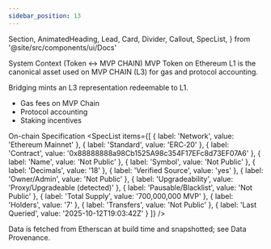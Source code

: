 ```yaml
---
sidebar_position: 13
---
```


  Section,
  AnimatedHeading,
  Lead,
  Card,
  Divider,
  Callout,
  SpecList,
} from '@site/src/components/ui/Docs'

<Section>
  <AnimatedHeading as='h1'>System Context (Token ↔ MVP CHAIN)</AnimatedHeading>
  <Lead>
    MVP Token on Ethereum L1 is the canonical asset used on MVP CHAIN (L3)
    for gas and protocol accounting.
  </Lead>
  <div className='grid md:grid-cols-2 gap-3 mt-3'>
    <Card title='L1 to L3 Bridge'>
      <p>
        Bridging mints an L3 representation redeemable to L1.
      </p>
    </Card>
    <Card title='Use Cases'>
      <ul>
        <li>Gas fees on MVP Chain</li>
        <li>Protocol accounting</li>
        <li>Staking incentives</li>
      </ul>
    </Card>
  </div>

  <Divider />

  <AnimatedHeading as='h2'>On-chain Specification</AnimatedHeading>
  <SpecList
    items={[
      { label: 'Network', value: 'Ethereum Mainnet' },
      { label: 'Standard', value: 'ERC‑20' },
      { label: 'Contract', value: '0x88888888a98Cb1525A98c354F17EFc8d73EF07A6' },
      { label: 'Name', value: 'Not Public' },
      { label: 'Symbol', value: 'Not Public' },
      { label: 'Decimals', value: '18' },
      { label: 'Verified Source', value: 'yes' },
      { label: 'Owner/Admin', value: 'Not Public' },
      { label: 'Upgradeability', value: 'Proxy/Upgradeable (detected)' },
      { label: 'Pausable/Blacklist', value: 'Not Public' },
      { label: 'Total Supply', value: '700,000,000 MVP' },
      { label: 'Holders', value: '7' },
      { label: 'Transfers', value: 'Not Public' },
      { label: 'Last Queried', value: '2025-10-12T19:03:42Z' }
    ]}
  />

  <Divider />
  <Callout type='note'>
    Data is fetched from Etherscan at build time and snapshotted; see Data Provenance.
  </Callout>
</Section>